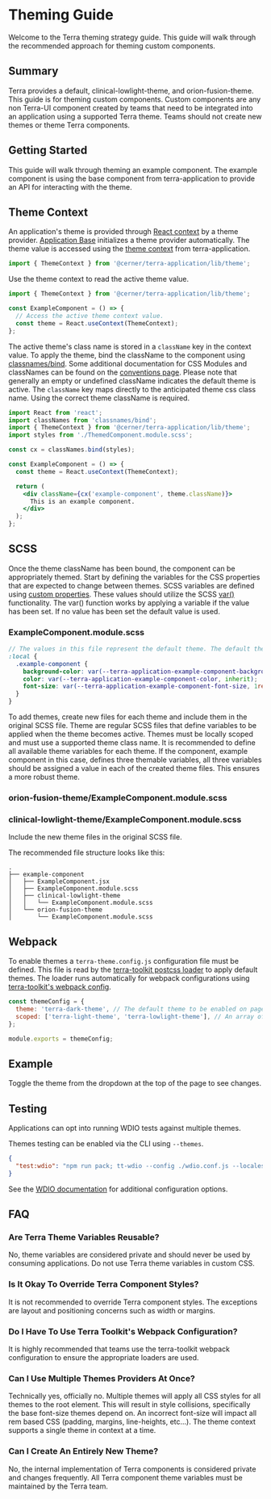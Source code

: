 
# Theming Guide

Welcome to the Terra theming strategy guide. This guide will walk through the recommended approach for theming custom components.

## Summary

Terra provides a default, clinical-lowlight-theme, and orion-fusion-theme. This guide is for theming custom components. Custom components are any non Terra-UI component created by teams that need to be integrated into an application using a supported Terra theme. Teams should not create new themes or theme Terra components.

## Getting Started

This guide will walk through theming an example component. The example component is using the base component from terra-application to provide an API for interacting with the theme.

## Theme Context

An application's theme is provided through [React context](https://reactjs.org/docs/context.html) by a theme provider. [Application Base](/application/cerner-terra-application-docs/components/application-base) initializes a theme provider automatically. The theme value is accessed using the [theme context](/application/cerner-terra-application-docs/contexts/theme-context) from terra-application.

```jsx
import { ThemeContext } from '@cerner/terra-application/lib/theme';
```

Use the theme context to read the active theme value.

```jsx
import { ThemeContext } from '@cerner/terra-application/lib/theme';

const ExampleComponent = () => {
  // Access the active theme context value.
  const theme = React.useContext(ThemeContext);
};
```

The active theme's class name is stored in a `className` key in the context value. To apply the theme, bind the className to the component using [classnames/bind](https://github.com/JedWatson/classnames#alternate-bind-version-for-css-modules). Some additional documentation for CSS Modules and classNames can be found on the [conventions page](https://engineering.cerner.com/terra-ui/about/terra-ui/contributing/conventions). Please note that generally an empty or undefined className indicates the default theme is active. The `className` key maps directly to the anticipated theme css class name. Using the correct theme className is required.

```jsx
import React from 'react';
import classNames from 'classnames/bind';
import { ThemeContext } from '@cerner/terra-application/lib/theme';
import styles from './ThemedComponent.module.scss';

const cx = classNames.bind(styles);

const ExampleComponent = () => {
  const theme = React.useContext(ThemeContext);

  return (
    <div className={cx('example-component', theme.className)}>
      This is an example component.
    </div>
  );
};
```

## SCSS

Once the theme className has been bound, the component can be appropriately themed. Start by defining the variables for the CSS properties that are expected to change between themes. SCSS variables are defined using [custom properties](https://developer.mozilla.org/en-US/docs/Web/CSS/--*). These values should utilize the SCSS [var()](https://developer.mozilla.org/en-US/docs/Web/CSS/var) functionality. The var() function works by applying a variable if the value has been set. If no value has been set the default value is used.

### ExampleComponent.module.scss

```scss
// The values in this file represent the default theme. The default theme is applied using the default values in the var() function.
:local {
  .example-component {
    background-color: var(--terra-application-example-component-background-color, #fff);
    color: var(--terra-application-example-component-color, inherit);
    font-size: var(--terra-application-example-component-font-size, 1rem);
  }
}
```

To add themes, create new files for each theme and include them in the original SCSS file. Theme are regular SCSS files that define variables to be applied when the theme becomes active. Themes must be locally scoped and must use a supported theme class name. It is recommended to define all available theme variables for each theme. If the component, example component in this case, defines three themable variables, all three variables should be assigned a value in each of the created theme files. This ensures a more robust theme.

### orion-fusion-theme/ExampleComponent.module.scss

<OrionFusionThemeSCSS />

### clinical-lowlight-theme/ExampleComponent.module.scss

<ClinicalLowLightSCSS />

Include the new theme files in the original SCSS file.

<ExampleComponentSCSS />

The recommended file structure looks like this:

```
.
├── example-component
│   ├── ExampleComponent.jsx
│   ├── ExampleComponent.module.scss
│   ├── clinical-lowlight-theme
│   │   └── ExampleComponent.module.scss
│   └── orion-fusion-theme
│       └── ExampleComponent.module.scss
```

## Webpack

To enable themes a `terra-theme.config.js` configuration file must be defined. This file is read by the [terra-toolkit postcss loader](https://github.com/cerner/terra-toolkit-boneyard/tree/main/config/webpack/postcss) to apply default themes. The loader runs automatically for webpack configurations using [terra-toolkit's webpack config](https://github.com/cerner/terra-toolkit-boneyard/blob/main/config/webpack/webpack.config.js).

```js
const themeConfig = {
  theme: 'terra-dark-theme', // The default theme to be enabled on page load.
  scoped: ['terra-light-theme', 'terra-lowlight-theme'], // An array of scoped themes. Note: Scoped themes do not work in IE 10.
};

module.exports = themeConfig;
```

## Example

Toggle the theme from the dropdown at the top of the page to see changes.

<ExampleComponent isExpanded />

## Testing

Applications can opt into running WDIO tests against multiple themes.

Themes testing can be enabled via the CLI using `--themes`.

```json
{
  "test:wdio": "npm run pack; tt-wdio --config ./wdio.conf.js --locales ['en','es'] --themes ['orion-fusion-theme']; rm -rf ./build"
}
```

See the [WDIO documentation](https://github.com/cerner/terra-toolkit-boneyard/tree/main/scripts/wdio#terra-toolkit-wdio-helpers) for additional configuration options.

## FAQ

### Are Terra Theme Variables Reusable?

No, theme variables are considered private and should never be used by consuming applications. Do not use Terra theme variables in custom CSS.

### Is It Okay To Override Terra Component Styles?

It is not recommended to override Terra component styles. The exceptions are layout and positioning concerns such as width or margins.

### Do I Have To Use Terra Toolkit's Webpack Configuration?

It is highly recommended that teams use the terra-toolkit webpack configuration to ensure the appropriate loaders are used.

### Can I Use Multiple Themes Providers At Once?

Technically yes, officially no. Multiple themes will apply all CSS styles for all themes to the root element. This will result in style collisions, specifically the base font-size themes depend on. An incorrect font-size will impact all rem based CSS (padding, margins, line-heights, etc...). The theme context supports a single theme in context at a time.

### Can I Create An Entirely New Theme?

No, the internal implementation of Terra components is considered private and changes frequently. All Terra component theme variables must be maintained by the Terra team.
